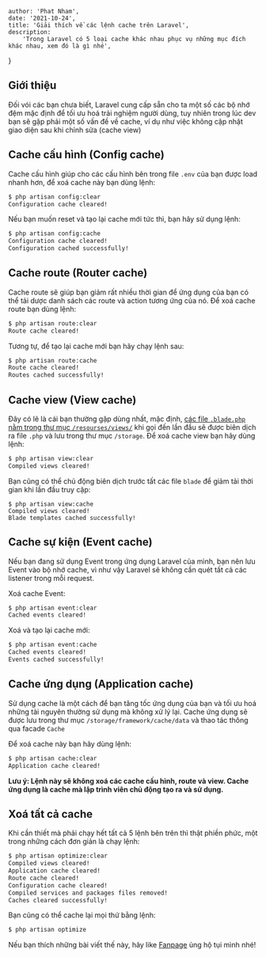 
    author: 'Phat Nham',
    date: '2021-10-24',
    title: 'Giải thích về các lệnh cache trên Laravel',
    description:
        'Trong Laravel có 5 loại cache khác nhau phục vụ những mục đích khác nhau, xem đó là gì nhé',
}


## Giới thiệu

Đối vói các bạn chưa biết, Laravel cung cấp sẵn cho ta một số các bộ nhớ đệm mặc định để tối ưu hoá trải nghiệm người dùng, tuy nhiên trong lúc dev bạn sẽ gặp phải một số vấn đề về cache, ví dụ như việc không cập nhật giao diện sau khi chỉnh sửa (cache view)

## Cache cấu hình (Config cache)

Cache cấu hình giúp cho các cấu hình bên trong file `.env` của bạn được load nhanh hơn, để xoá cache này bạn dùng lệnh:

```bash
$ php artisan config:clear
Configuration cache cleared!
```

Nếu bạn muốn reset và tạo lại cache mới tức thì, bạn hãy sử dụng lệnh:

```bash
$ php artisan config:cache
Configuration cache cleared!
Configuration cached successfully!
```

## Cache route (Router cache)

Cache route sẽ giúp bạn giảm rất nhiều thời gian để ứng dụng của bạn có thể tải dược danh sách các route và action tương ứng của nó. Để xoá cache route bạn dùng lệnh:

```bash
$ php artisan route:clear
Route cache cleared!
```

Tương tự, để tạo lại cache mới bạn hãy chạy lệnh sau:

```bash
$ php artisan route:cache
Route cache cleared!
Routes cached successfully!
```

## Cache view (View cache)

Đây có lẽ là cái bạn thường gặp dùng nhất, mặc định, [các file `.blade.php` nằm trong thư mục `/resourses/views/`](https://heliotech.me/blog/to-chuc-thu-muc-views-cho-cac-du-an-laravel) khi gọi đến lần đầu sẽ được biên dịch ra file `.php` và lưu trong thư mục `/storage`. Để xoá cache view bạn hãy dùng lệnh:

```bash
$ php artisan view:clear
Compiled views cleared!
```

Bạn cũng có thể chủ động biên dịch trước tất các file `blade` để giảm tải thời gian khi lần đầu truy cập:

```
$ php artisan view:cache
Compiled views cleared!
Blade templates cached successfully!
```

## Cache sự kiện (Event cache)

Nếu bạn đang sử dụng Event trong ứng dụng Laravel của mình, bạn nên lưu Event vào bộ nhớ cache, vì như vậy Laravel sẽ không cần quét tất cả các listener trong mỗi request.

Xoá cache Event:

```bash
$ php artisan event:clear
Cached events cleared!
```

Xoá và tạo lại cache mới:

```bash
$ php artisan event:cache
Cached events cleared!
Events cached successfully!
```

## Cache ứng dụng (Application cache)

Sử dụng cache là một cách để bạn tăng tốc ứng dụng của bạn và tối ưu hoá những tài nguyên thường sử dụng mà không xử lý lại. Cache ứng dụng sẽ được lưu trong thư mục `/storage/framework/cache/data` và thao tác thông qua facade `Cache`

Để xoá cache này bạn hãy dùng lệnh:

```bash
$ php artisan cache:clear
Application cache cleared!
```

**Lưu ý: Lệnh này sẽ không xoá các cache cấu hình, route và view. Cache ứng dụng là cache mà lập trình viên chủ động tạo ra và sử dụng.**

## Xoá tất cả cache

Khi cần thiết mà phải chạy hết tất cả 5 lệnh bên trên thì thật phiền phức, một trong những cách đơn giản là chạy lệnh:

```bash
$ php artisan optimize:clear
Compiled views cleared!
Application cache cleared!
Route cache cleared!
Configuration cache cleared!
Compiled services and packages files removed!
Caches cleared successfully!
```

Bạn cũng có thể cache lại mọi thứ bằng lệnh:

```bash
$ php artisan optimize
```

Nếu bạn thích những bài viết thế này, hãy like [Fanpage](http://fb.com/heliotech.me) [](http://fb.com/heliotech-me)ủng hộ tụi mình nhé!
